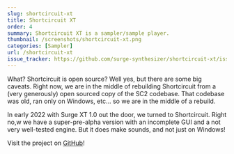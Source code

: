 ```yaml
---
slug: shortcircuit-xt
title: Shortcircuit XT
order: 4
summary: Shortcircuit XT is a sampler/sample player.
thumbnail: /screenshots/shortcircuit-xt.png
categories: [Sampler]
url: /shortcircuit-xt
issue_tracker: https://github.com/surge-synthesizer/shortcircuit-xt/issues
---
```


What? Shortcircuit is open source? Well yes, but there are some big caveats. Right now, we are in the middle of rebuilding Shortcircuit from a (very generously) open sourced copy of the SC2 codebase. That codebase was old, ran only on Windows, etc... so we are in the middle of a rebuild.

In early 2022 with Surge XT 1.0 out the door, we turned to Shortcircuit. Right no,w we have a super-pre-alpha version with an incomplete GUI and a not very well-tested engine. But it does make sounds, and not just on Windows!

Visit the project on [GitHub](https://github.com/surge-synthesizer/shortcircuit-xt)!
